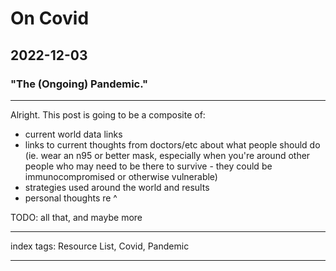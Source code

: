 # On Covid

## 2022-12-03

### "The (Ongoing) Pandemic."

---

Alright. This post is going to be a composite of:

- current world data links
- links to current thoughts from doctors/etc about what people should do (ie. wear an n95 or better mask, especially when you're around other people who may need to be there to survive - they could be immunocompromised or otherwise vulnerable)
- strategies used around the world and results
- personal thoughts re ^

TODO: all that, and maybe more

---

index tags: Resource List, Covid, Pandemic

---
